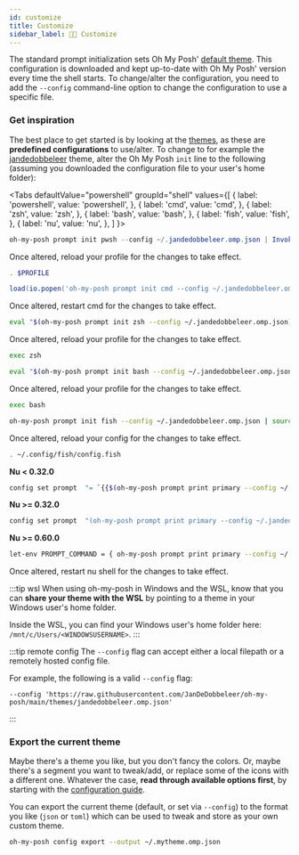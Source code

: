 ```yaml
---
id: customize
title: Customize
sidebar_label: 💅🏼 Customize
---
```



The standard prompt initialization sets Oh My Posh' [default theme][default-theme]. This configuration is downloaded
and kept up-to-date with Oh My Posh' version every time the shell starts. To change/alter the configuration, you need to
add the `--config` command-line option to change the configuration to use a specific file.

### Get inspiration

The best place to get started is by looking at the [themes][themes], as these are **predefined configurations** to use/alter.
To change to for example the [jandedobbeleer][jandedobbeleer] theme, alter the Oh My Posh `init` line to the following (assuming you
downloaded the configuration file to your user's home folder):

<Tabs
  defaultValue="powershell"
  groupId="shell"
  values={[
    { label: 'powershell', value: 'powershell', },
    { label: 'cmd', value: 'cmd', },
    { label: 'zsh', value: 'zsh', },
    { label: 'bash', value: 'bash', },
    { label: 'fish', value: 'fish', },
    { label: 'nu', value: 'nu', },
  ]
}>
<TabItem value="powershell">

```powershell
oh-my-posh prompt init pwsh --config ~/.jandedobbeleer.omp.json | Invoke-Expression
```

Once altered, reload your profile for the changes to take effect.

```powershell
. $PROFILE
```

</TabItem>
<TabItem value="cmd">

```lua title="oh-my-posh.lua"
load(io.popen('oh-my-posh prompt init cmd --config ~/.jandedobbeleer.omp.json'):read("*a"))()
```

Once altered, restart cmd for the changes to take effect.

</TabItem>
<TabItem value="zsh">

```bash
eval "$(oh-my-posh prompt init zsh --config ~/.jandedobbeleer.omp.json)"
```

Once altered, reload your profile for the changes to take effect.

```bash
exec zsh
```

</TabItem>
<TabItem value="bash">

```bash
eval "$(oh-my-posh prompt init bash --config ~/.jandedobbeleer.omp.json)"
```

Once altered, reload your profile for the changes to take effect.

```bash
exec bash
```

</TabItem>
<TabItem value="fish">

```bash
oh-my-posh prompt init fish --config ~/.jandedobbeleer.omp.json | source
```

Once altered, reload your config for the changes to take effect.

```bash
. ~/.config/fish/config.fish
```

</TabItem>
<TabItem value="nu">

**Nu < 0.32.0**

```bash
config set prompt  "= `{{$(oh-my-posh prompt print primary --config ~/.jandedobbeleer.omp.json | str collect)}}`"
```

**Nu >= 0.32.0**

```bash
config set prompt  "(oh-my-posh prompt print primary --config ~/.jandedobbeleer.omp.json | str collect)"
```

**Nu >= 0.60.0**

```bash
let-env PROMPT_COMMAND = { oh-my-posh prompt print primary --config ~/.jandedobbeleer.omp.json }
```

Once altered, restart nu shell for the changes to take effect.

</TabItem>
</Tabs>

:::tip wsl
When using oh-my-posh in Windows and the WSL, know that you can **share your theme with the WSL** by pointing to a theme in your
Windows user's home folder.

Inside the WSL, you can find your Windows user's home folder here: `/mnt/c/Users/<WINDOWSUSERNAME>`.
:::

:::tip remote config
The `--config` flag can accept either a local filepath or a remotely hosted config file.

For example, the following is a valid `--config` flag:

```
--config 'https://raw.githubusercontent.com/JanDeDobbeleer/oh-my-posh/main/themes/jandedobbeleer.omp.json'
```
:::

### Export the current theme

Maybe there's a theme you like, but you don't fancy the colors. Or, maybe there's a segment you
want to tweak/add, or replace some of the icons with a different one. Whatever the case, **read through
available options first**, by starting with the [configuration guide][configuration].

You can export the current theme (default, or set via `--config`) to the format you like (`json` or `toml`)
which can be used to tweak and store as your own custom theme.


```bash
oh-my-posh config export --output ~/.mytheme.omp.json
```


[themes]: themes.md
[configuration]: config-overview.md
[default-theme]: https://github.com/JanDeDobbeleer/oh-my-posh/blob/main/themes/default.omp.json
[jandedobbeleer]: /docs/themes#jandedobbeleer
